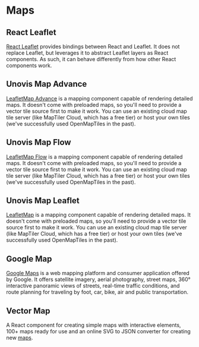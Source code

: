 # Maps

## React Leaflet

[React Leaflet](https://react-leaflet.js.org/) provides bindings between React and Leaflet. It does not replace Leaflet, but leverages it to abstract Leaflet layers as React components. As such, it can behave differently from how other React components work.

## Unovis Map Advance

[LeafletMap Advance](https://unovis.dev/gallery/view/?collection=Maps&title=Advanced%20Leaflet%20Map) is a mapping component capable of rendering detailed maps. It doesn't come with preloaded maps, so you'll need to provide a vector tile source first to make it work. You can use an existing cloud map tile server (like MapTiler Cloud, which has a free tier) or host your own tiles (we've successfully used OpenMapTiles in the past).

## Unovis Map Flow

[LeafletMap Flow](https://unovis.dev/gallery/view/?collection=Maps&title=Leaflet%20Flow%20Map) is a mapping component capable of rendering detailed maps. It doesn't come with preloaded maps, so you'll need to provide a vector tile source first to make it work. You can use an existing cloud map tile server (like MapTiler Cloud, which has a free tier) or host your own tiles (we've successfully used OpenMapTiles in the past).

## Unovis Map Leaflet

[LeafletMap](https://unovis.dev/gallery/view/?collection=Maps&title=Basic%20Leaflet%20Map) is a mapping component capable of rendering detailed maps. It doesn't come with preloaded maps, so you'll need to provide a vector tile source first to make it work. You can use an existing cloud map tile server (like MapTiler Cloud, which has a free tier) or host your own tiles (we've successfully used OpenMapTiles in the past).

## Google Map

[Google Maps](https://www.google.com/maps) is a web mapping platform and consumer application offered by Google. It offers satellite imagery, aerial photography, street maps, 360° interactive panoramic views of streets, real-time traffic conditions, and route planning for traveling by foot, car, bike, air and public transportation.

## Vector Map

A React component for creating simple maps with interactive elements, 100+ maps ready for use and an online SVG to JSON converter for creating new [maps](https://react-vector-maps.netlify.app/).
